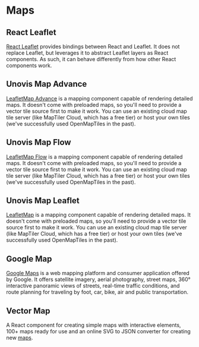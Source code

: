 # Maps

## React Leaflet

[React Leaflet](https://react-leaflet.js.org/) provides bindings between React and Leaflet. It does not replace Leaflet, but leverages it to abstract Leaflet layers as React components. As such, it can behave differently from how other React components work.

## Unovis Map Advance

[LeafletMap Advance](https://unovis.dev/gallery/view/?collection=Maps&title=Advanced%20Leaflet%20Map) is a mapping component capable of rendering detailed maps. It doesn't come with preloaded maps, so you'll need to provide a vector tile source first to make it work. You can use an existing cloud map tile server (like MapTiler Cloud, which has a free tier) or host your own tiles (we've successfully used OpenMapTiles in the past).

## Unovis Map Flow

[LeafletMap Flow](https://unovis.dev/gallery/view/?collection=Maps&title=Leaflet%20Flow%20Map) is a mapping component capable of rendering detailed maps. It doesn't come with preloaded maps, so you'll need to provide a vector tile source first to make it work. You can use an existing cloud map tile server (like MapTiler Cloud, which has a free tier) or host your own tiles (we've successfully used OpenMapTiles in the past).

## Unovis Map Leaflet

[LeafletMap](https://unovis.dev/gallery/view/?collection=Maps&title=Basic%20Leaflet%20Map) is a mapping component capable of rendering detailed maps. It doesn't come with preloaded maps, so you'll need to provide a vector tile source first to make it work. You can use an existing cloud map tile server (like MapTiler Cloud, which has a free tier) or host your own tiles (we've successfully used OpenMapTiles in the past).

## Google Map

[Google Maps](https://www.google.com/maps) is a web mapping platform and consumer application offered by Google. It offers satellite imagery, aerial photography, street maps, 360° interactive panoramic views of streets, real-time traffic conditions, and route planning for traveling by foot, car, bike, air and public transportation.

## Vector Map

A React component for creating simple maps with interactive elements, 100+ maps ready for use and an online SVG to JSON converter for creating new [maps](https://react-vector-maps.netlify.app/).
